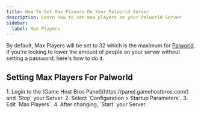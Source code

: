 ```yaml
---
title: How To Set Max Players On Your Palworld Server
description: Learn how to set max players on your Palworld Server
sidebar:
  label: Max Players
---
```


By default, Max Players will be set to 32 which is the maximum for [Palworld](https://www.gamehostbros.com/palworld-server-hosting/). If you're looking to lower the amount of people on your server without setting a password, here's how to do it.

## Setting Max Players For Palworld

<Steps>
1. Login to the [Game Host Bros Panel](https://panel.gamehostbros.com/) and `Stop` your Server.
2. Select `Configuration > Startup Parameters`.
3. Edit `Max Players`.
4. After changing, `Start` your Server.
</Steps>

